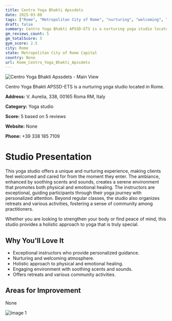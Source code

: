 ```yaml
---
title: Centro Yoga Bhakti Apssdets
date: 2025-03-08
tags: ["Rome", "Metropolitan City of Rome", "nurturing", "welcoming", "Rome"]  
draft: false
summary: Centro Yoga Bhakti APSSD-ETS is a nurturing yoga studio located in Rome.
gm_reviews_count: 5
gm_totalScore: 5
gym_score: 2.5
city: Rome
state: Metropolitan City of Rome Capital
country: None
url: Rome_Centro_Yoga_Bhakti_Apssdets
---
```


<div className="aspect-[16/9] relative my-8">
  <img 
    src="https://streetviewpixels-pa.googleapis.com/v1/thumbnail?panoid=a4b6NEbcR9w0mk1xArxWJQ&cb_client=maps_sv.tactile.gps&w=203&h=100&yaw=331.38928&pitch=0&thumbfov=100"
    alt="Centro Yoga Bhakti Apssdets - Main View"
    className="object-cover absolute inset-0 w-full h-full rounded-lg"
  />
</div>

Centro Yoga Bhakti APSSD-ETS is a nurturing yoga studio located in Rome.

**Address:** V. Aurelia, 338, 00165 Roma RM, Italy

**Category:** Yoga studio

**Score:** 5 based on 5 reviews

**Website:** None

**Phone:** +39 338 185 7109

# Studio Presentation

This yoga studio offers a unique and nurturing experience, making clients feel welcomed and cared for from the moment they enter. The ambiance, enhanced by soothing scents and sounds, creates a serene environment that promotes both physical and emotional healing. The instructors are exceptional, guiding participants through their yoga journey with personalized attention. Beyond regular classes, the studio also organizes retreats and various activities, fostering a sense of community among practitioners.

Whether you are looking to strengthen your body or find peace of mind, this studio provides a holistic approach to yoga that is truly special.

## Why You'll Love It

- Exceptional instructors who provide personalized guidance.
- Nurturing and welcoming atmosphere.
- Holistic approach to physical and emotional healing.
- Engaging environment with soothing scents and sounds.
- Offers retreats and various community activities.

## Areas for Improvement

None

<div className="grid grid-cols-1 xl:grid-cols-2 gap-4 my-8">
<div className="aspect-[4/3] relative"><img src="https://lh5.googleusercontent.com/p/AF1QipOwCZhUsEiL9XaU2XuaosEhvPI_xnFM-EyMHT8=w1920-h1080-k-no" alt="Image 1" className="object-cover absolute inset-0 w-full h-full rounded-lg" /></div>
</div>